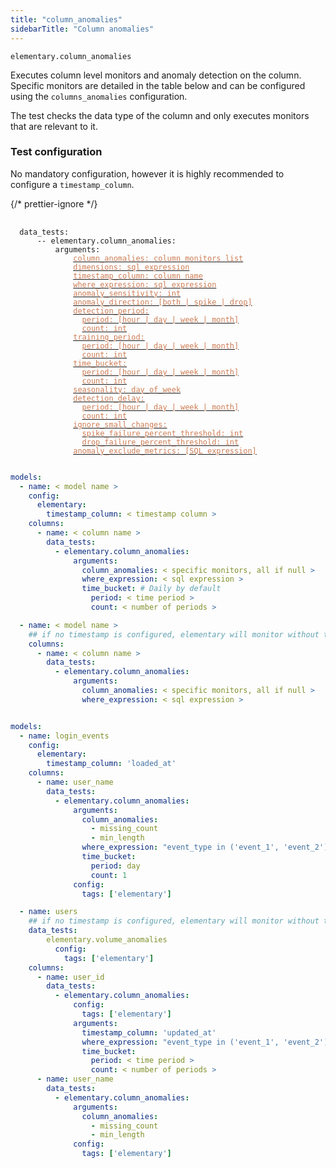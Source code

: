 ```yaml
---
title: "column_anomalies"
sidebarTitle: "Column anomalies"
---
```

<Snippet file="ai-generate-test.mdx" />

`elementary.column_anomalies`

Executes column level monitors and anomaly detection on the column.
Specific monitors are detailed in the table below and can be configured using the `columns_anomalies` configuration.

The test checks the data type of the column and only executes monitors that are relevant to it.

<Snippet file="column-metrics.mdx" />

### Test configuration

No mandatory configuration, however it is highly recommended to configure a `timestamp_column`.

{/* prettier-ignore */}
<pre>
 <code>
  data_tests:
    &nbsp;&nbsp;-- elementary.column_anomalies:
      &nbsp;&nbsp;&nbsp;&nbsp;arguments:
        &nbsp;&nbsp;&nbsp;&nbsp;&nbsp;&nbsp;<a href="/data-tests/anomaly-detection-configuration/column-anomalies"><font color="#CD7D55">column_anomalies: column monitors list</font></a>
        &nbsp;&nbsp;&nbsp;&nbsp;&nbsp;&nbsp;<a href="/data-tests/anomaly-detection-configuration/dimensions"><font color="#CD7D55">dimensions: sql expression</font></a>
        &nbsp;&nbsp;&nbsp;&nbsp;&nbsp;&nbsp;<a href="/data-tests/anomaly-detection-configuration/timestamp-column"><font color="#CD7D55">timestamp_column: column name</font></a>
        &nbsp;&nbsp;&nbsp;&nbsp;&nbsp;&nbsp;<a href="/data-tests/anomaly-detection-configuration/where-expression"><font color="#CD7D55">where_expression: sql expression</font></a>
        &nbsp;&nbsp;&nbsp;&nbsp;&nbsp;&nbsp;<a href="/data-tests/anomaly-detection-configuration/anomaly-sensitivity"><font color="#CD7D55">anomaly_sensitivity: int</font></a>
        &nbsp;&nbsp;&nbsp;&nbsp;&nbsp;&nbsp;<a href="/data-tests/anomaly-detection-configuration/anomaly-direction"><font color="#CD7D55">anomaly_direction: [both | spike | drop]</font></a>
        &nbsp;&nbsp;&nbsp;&nbsp;&nbsp;&nbsp;<a href="/data-tests/anomaly-detection-configuration/detection-period"><font color="#CD7D55">detection_period:</font></a>
        &nbsp;&nbsp;&nbsp;&nbsp;&nbsp;&nbsp;&nbsp;&nbsp;<a href="/data-tests/anomaly-detection-configuration/detection-period"><font color="#CD7D55">period: [hour | day | week | month]</font></a>
        &nbsp;&nbsp;&nbsp;&nbsp;&nbsp;&nbsp;&nbsp;&nbsp;<a href="/data-tests/anomaly-detection-configuration/detection-period"><font color="#CD7D55">count: int</font></a>
        &nbsp;&nbsp;&nbsp;&nbsp;&nbsp;&nbsp;<a href="/data-tests/anomaly-detection-configuration/training-period"><font color="#CD7D55">training_period:</font></a>
        &nbsp;&nbsp;&nbsp;&nbsp;&nbsp;&nbsp;&nbsp;&nbsp;<a href="/data-tests/anomaly-detection-configuration/training-period"><font color="#CD7D55">period: [hour | day | week | month]</font></a>
        &nbsp;&nbsp;&nbsp;&nbsp;&nbsp;&nbsp;&nbsp;&nbsp;<a href="/data-tests/anomaly-detection-configuration/training-period"><font color="#CD7D55">count: int</font></a>
        &nbsp;&nbsp;&nbsp;&nbsp;&nbsp;&nbsp;<a href="/data-tests/anomaly-detection-configuration/time-bucket"><font color="#CD7D55">time_bucket:</font></a>
        &nbsp;&nbsp;&nbsp;&nbsp;&nbsp;&nbsp;&nbsp;&nbsp;<a href="/data-tests/anomaly-detection-configuration/time-bucket"><font color="#CD7D55">period: [hour | day | week | month]</font></a>
        &nbsp;&nbsp;&nbsp;&nbsp;&nbsp;&nbsp;&nbsp;&nbsp;<a href="/data-tests/anomaly-detection-configuration/time-bucket"><font color="#CD7D55">count: int</font></a>
        &nbsp;&nbsp;&nbsp;&nbsp;&nbsp;&nbsp;<a href="/data-tests/anomaly-detection-configuration/seasonality"><font color="#CD7D55">seasonality: day_of_week</font></a>
        &nbsp;&nbsp;&nbsp;&nbsp;&nbsp;&nbsp;<a href="/data-tests/anomaly-detection-configuration/detection-delay"><font color="#CD7D55">detection_delay:</font></a>
        &nbsp;&nbsp;&nbsp;&nbsp;&nbsp;&nbsp;&nbsp;&nbsp;<a href="/data-tests/anomaly-detection-configuration/detection-delay"><font color="#CD7D55">period: [hour | day | week | month]</font></a>
        &nbsp;&nbsp;&nbsp;&nbsp;&nbsp;&nbsp;&nbsp;&nbsp;<a href="/data-tests/anomaly-detection-configuration/detection-delay"><font color="#CD7D55">count: int</font></a>
        &nbsp;&nbsp;&nbsp;&nbsp;&nbsp;&nbsp;<a href="/data-tests/anomaly-detection-configuration/ignore_small_changes"><font color="#CD7D55">ignore_small_changes:</font></a>
        &nbsp;&nbsp;&nbsp;&nbsp;&nbsp;&nbsp;&nbsp;&nbsp;<a href="/data-tests/anomaly-detection-configuration/ignore_small_changes"><font color="#CD7D55">spike_failure_percent_threshold: int</font></a>
        &nbsp;&nbsp;&nbsp;&nbsp;&nbsp;&nbsp;&nbsp;&nbsp;<a href="/data-tests/anomaly-detection-configuration/ignore_small_changes"><font color="#CD7D55">drop_failure_percent_threshold: int</font></a>
        &nbsp;&nbsp;&nbsp;&nbsp;&nbsp;&nbsp;<a href="/data-tests/anomaly-detection-configuration/anomaly-exclude-metrics"><font color="#CD7D55">anomaly_exclude_metrics: [SQL expression]</font></a>
 </code>
</pre>

<RequestExample>

```yml Models
models:
  - name: < model name >
    config:
      elementary:
        timestamp_column: < timestamp column >
    columns:
      - name: < column name >
        data_tests:
          - elementary.column_anomalies:
              arguments:
                column_anomalies: < specific monitors, all if null >
                where_expression: < sql expression >
                time_bucket: # Daily by default
                  period: < time period >
                  count: < number of periods >

  - name: < model name >
    ## if no timestamp is configured, elementary will monitor without time filtering
    columns:
      - name: < column name >
        data_tests:
          - elementary.column_anomalies:
              arguments:
                column_anomalies: < specific monitors, all if null >
                where_expression: < sql expression >
```

```yml Models example

models:
  - name: login_events
    config:
      elementary:
        timestamp_column: 'loaded_at'
    columns:
      - name: user_name
        data_tests:
          - elementary.column_anomalies:
              arguments:
                column_anomalies:
                  - missing_count
                  - min_length
                where_expression: "event_type in ('event_1', 'event_2') and country_name != 'unwanted country'"
                time_bucket:
                  period: day
                  count: 1
              config:
                tags: ['elementary']

  - name: users
    ## if no timestamp is configured, elementary will monitor without time filtering
    data_tests:
        elementary.volume_anomalies
          config:
            tags: ['elementary']
    columns:
      - name: user_id
        data_tests:
          - elementary.column_anomalies:
              config:
                tags: ['elementary']
              arguments:
                timestamp_column: 'updated_at'
                where_expression: "event_type in ('event_1', 'event_2') and country_name != 'unwanted country'"
                time_bucket:
                  period: < time period >
                  count: < number of periods >
      - name: user_name
        data_tests:
          - elementary.column_anomalies:
              arguments:
                column_anomalies:
                  - missing_count
                  - min_length
              config:
                tags: ['elementary']
```

</RequestExample>
